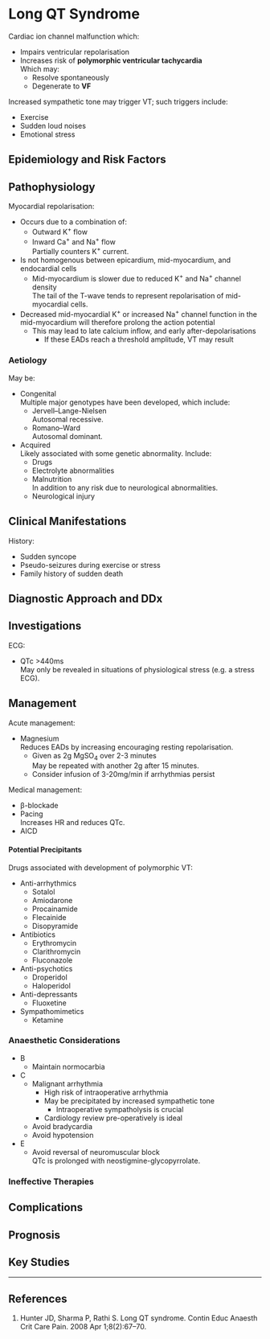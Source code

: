 # Long QT Syndrome


Cardiac ion channel malfunction which:

* Impairs ventricular repolarisation
* Increases risk of **polymorphic ventricular tachycardia**  
Which may:
	* Resolve spontaneously
	* Degenerate to **VF**


Increased sympathetic tone may trigger VT; such triggers include:

* Exercise
* Sudden loud noises
* Emotional stress

## Epidemiology and Risk Factors

## Pathophysiology

Myocardial repolarisation:

* Occurs due to a combination of:
	* Outward K^+^ flow
	* Inward Ca^+^ and Na^+^ flow  
	Partially counters K^+^ current.
* Is not homogenous between epicardium, mid-myocardium, and endocardial cells
	* Mid-myocardium is slower due to reduced K^+^ and Na^+^ channel density  
	The tail of the T-wave tends to represent repolarisation of mid-myocardial cells.
* Decreased mid-myocardial K^+^ or increased Na^+^ channel function in the mid-myocardium will therefore prolong the action potential
	* This may lead to late calcium inflow, and early after-depolarisations
		* If these EADs reach a threshold amplitude, VT may result

### Aetiology

May be:

* Congenital  
Multiple major genotypes have been developed, which include:
	* Jervell–Lange-Nielsen  
	Autosomal recessive.
	* Romano–Ward  
	Autosomal dominant.
* Acquired  
Likely associated with some genetic abnormality. Include:
	* Drugs
	* Electrolyte abnormalities
	* Malnutrition  
	In addition to any risk due to neurological abnormalities.
	* Neurological injury

## Clinical Manifestations

History:

* Sudden syncope
* Pseudo-seizures during exercise or stress
* Family history of sudden death

## Diagnostic Approach and DDx

## Investigations

ECG:

* QTc >440ms  
May only be revealed in situations of physiological stress (e.g. a stress ECG).

## Management

Acute management:

* Magnesium  
Reduces EADs by increasing encouraging resting repolarisation.
	* Given as 2g MgSO~4~ over 2-3 minutes  
	May be repeated with another 2g after 15 minutes.
	* Consider infusion of 3-20mg/min if arrhythmias persist

Medical management:

* β-blockade
* Pacing  
Increases HR and reduces QTc.
* AICD

#### Potential Precipitants

Drugs associated with development of polymorphic VT:

* Anti-arrhythmics
	* Sotalol
	* Amiodarone
	* Procainamide
	* Flecainide
	* Disopyramide
* Antibiotics
	* Erythromycin
	* Clarithromycin
	* Fluconazole
* Anti-psychotics
	* Droperidol
	* Haloperidol
* Anti-depressants
	* Fluoxetine
* Sympathomimetics
	* Ketamine

### Anaesthetic Considerations

* B
	* Maintain normocarbia
* C
	* Malignant arrhythmia
		* High risk of intraoperative arrhythmia
		* May be precipitated by increased sympathetic tone
			* Intraoperative sympatholysis is crucial
		* Cardiology review pre-operatively is ideal
	* Avoid bradycardia
	* Avoid hypotension
* E
	* Avoid reversal of neuromuscular block  
	QTc is prolonged with neostigmine-glycopyrrolate.

### Ineffective Therapies

## Complications

## Prognosis

## Key Studies


---

## References

1. Hunter JD, Sharma P, Rathi S. Long QT syndrome. Contin Educ Anaesth Crit Care Pain. 2008 Apr 1;8(2):67–70. 

